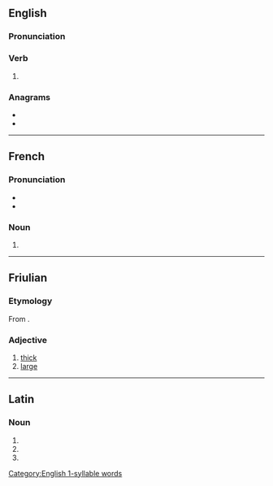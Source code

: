 ==English==

===Pronunciation===
{{rfp|lang=en}}
{{rfap|lang=en}}

===Verb===
{{head|en|verb form}}

# {{en-third-person singular of|grue}}

===Anagrams===
* {{l|en|surge}}
* {{l|en|urges}}

[[Category:English 1-syllable words]]

----

==French==

===Pronunciation===
* {{audio|Fr-grue.ogg|audio|lang=fr}}
* {{IPA|/ɡry/|lang=fr}}

===Noun===
{{head|fr|noun plural form|g=f}}

# {{plural of|grue|lang=fr}}

----

==Friulian==

===Etymology===
From {{inh|fur|la|grossus}}.

===Adjective===
{{head|fur|adjective}}

# [[thick]]
# [[large]]

----

==Latin==

===Noun===
{{la-noun-form|gruēs}}

# {{inflection of|grūs||nom|p|lang=la}}
# {{inflection of|grūs||acc|p|lang=la}}
# {{inflection of|grūs||voc|p|lang=la}}